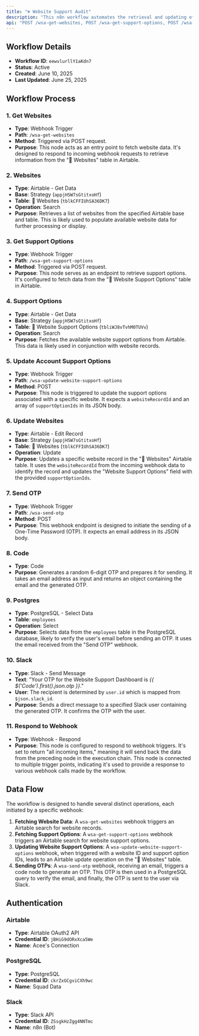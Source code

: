 ```yaml
---
title: "❄️ Website Support Audit"
description: "This n8n workflow automates the retrieval and updating of website support information. It triggers webhooks to fetch website data and support options, updates website records with selected support options, and sends One-Time Passwords (OTPs) to users, notifying them via Slack after verification against a PostgreSQL database."
api: "POST /wsa-get-websites, POST /wsa-get-support-options, POST /wsa-update-website-support-options, POST /wsa-send-otp"
---
```


## Workflow Details

- **Workflow ID**: `eewvlurllY1aKdn7`
- **Status**: Active
- **Created**: June 10, 2025
- **Last Updated**: June 25, 2025

## Workflow Process

### 1. Get Websites
- **Type**: Webhook Trigger
- **Path**: `/wsa-get-websites`
- **Method**: Triggered via POST request.
- **Purpose**: This node acts as an entry point to fetch website data. It's designed to respond to incoming webhook requests to retrieve information from the "🧩 Websites" table in Airtable.

### 2. Websites
- **Type**: Airtable - Get Data
- **Base**: Strategy (`appjHSW7sGtitxoHf`)
- **Table**: 🧩 Websites (`tblkCFFIUhSA36DK7`)
- **Operation**: Search
- **Purpose**: Retrieves a list of websites from the specified Airtable base and table. This is likely used to populate available website data for further processing or display.

### 3. Get Support Options
- **Type**: Webhook Trigger
- **Path**: `/wsa-get-support-options`
- **Method**: Triggered via POST request.
- **Purpose**: This node serves as an endpoint to retrieve support options. It's configured to fetch data from the "🔑 Website Support Options" table in Airtable.

### 4. Support Options
- **Type**: Airtable - Get Data
- **Base**: Strategy (`appjHSW7sGtitxoHf`)
- **Table**: 🔑 Website Support Options (`tbliWJ8vTvhM0TUVv`)
- **Operation**: Search
- **Purpose**: Fetches the available website support options from Airtable. This data is likely used in conjunction with website records.

### 5. Update Account Support Options
- **Type**: Webhook Trigger
- **Path**: `/wsa-update-website-support-options`
- **Method**: POST
- **Purpose**: This node is triggered to update the support options associated with a specific website. It expects a `websiteRecordId` and an array of `supportOptionIds` in its JSON body.

### 6. Update Websites
- **Type**: Airtable - Edit Record
- **Base**: Strategy (`appjHSW7sGtitxoHf`)
- **Table**: 🧩 Websites (`tblkCFFIUhSA36DK7`)
- **Operation**: Update
- **Purpose**: Updates a specific website record in the "🧩 Websites" Airtable table. It uses the `websiteRecordId` from the incoming webhook data to identify the record and updates the "Website Support Options" field with the provided `supportOptionIds`.

### 7. Send OTP
- **Type**: Webhook Trigger
- **Path**: `/wsa-send-otp`
- **Method**: POST
- **Purpose**: This webhook endpoint is designed to initiate the sending of a One-Time Password (OTP). It expects an email address in its JSON body.

### 8. Code
- **Type**: Code
- **Purpose**: Generates a random 6-digit OTP and prepares it for sending. It takes an email address as input and returns an object containing the email and the generated OTP.

### 9. Postgres
- **Type**: PostgreSQL - Select Data
- **Table**: `employees`
- **Operation**: Select
- **Purpose**: Selects data from the `employees` table in the PostgreSQL database, likely to verify the user's email before sending an OTP. It uses the email received from the "Send OTP" webhook.

### 10. Slack
- **Type**: Slack - Send Message
- **Text**: "Your OTP for the Website Support Dashboard is *{{ $('Code').first().json.otp }}*."
- **User**: The recipient is determined by `user.id` which is mapped from `$json.slack_id`.
- **Purpose**: Sends a direct message to a specified Slack user containing the generated OTP. It confirms the OTP with the user.

### 11. Respond to Webhook
- **Type**: Webhook - Respond
- **Purpose**: This node is configured to respond to webhook triggers. It's set to return "all incoming items," meaning it will send back the data from the preceding node in the execution chain. This node is connected to multiple trigger points, indicating it's used to provide a response to various webhook calls made by the workflow.

## Data Flow

The workflow is designed to handle several distinct operations, each initiated by a specific webhook:

1.  **Fetching Website Data**: A `wsa-get-websites` webhook triggers an Airtable search for website records.
2.  **Fetching Support Options**: A `wsa-get-support-options` webhook triggers an Airtable search for website support options.
3.  **Updating Website Support Options**: A `wsa-update-website-support-options` webhook, when triggered with a website ID and support option IDs, leads to an Airtable update operation on the "🧩 Websites" table.
4.  **Sending OTPs**: A `wsa-send-otp` webhook, receiving an email, triggers a code node to generate an OTP. This OTP is then used in a PostgreSQL query to verify the email, and finally, the OTP is sent to the user via Slack.

## Authentication

### Airtable
- **Type**: Airtable OAuth2 API
- **Credential ID**: `jBHiG9dORxXca5We`
- **Name**: Acee's Connection

### PostgreSQL
- **Type**: PostgreSQL
- **Credential ID**: `ckrZxGCgviCXh9wc`
- **Name**: Squad Data

### Slack
- **Type**: Slack API
- **Credential ID**: `ZSsgkHzZgg4NNTmc`
- **Name**: n8n (Bot)